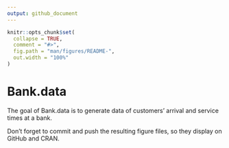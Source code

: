 ```yaml
---
output: github_document
---
```


<!-- README.md is generated from README.Rmd. Please edit that file -->

```r
knitr::opts_chunk$set(
  collapse = TRUE,
  comment = "#>",
  fig.path = "man/figures/README-",
  out.width = "100%"
)
```

# Bank.data

<!-- badges: start -->
<!-- badges: end -->

The goal of Bank.data is to generate data of customers' arrival and service times at a bank. 



Don't forget to commit and push the resulting figure files, so they display on GitHub and CRAN.
